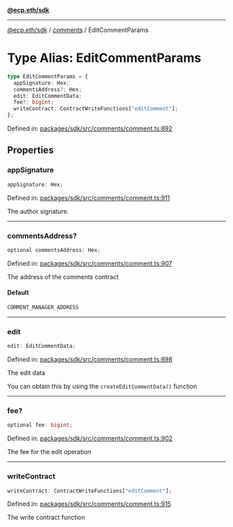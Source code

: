 [**@ecp.eth/sdk**](../../index.mdx)

***

[@ecp.eth/sdk](/sdk-reference/index.mdx) / [comments](/sdk-reference/comments/index.mdx) / EditCommentParams

# Type Alias: EditCommentParams

```ts
type EditCommentParams = {
  appSignature: Hex;
  commentsAddress?: Hex;
  edit: EditCommentData;
  fee?: bigint;
  writeContract: ContractWriteFunctions["editComment"];
};
```

Defined in: [packages/sdk/src/comments/comment.ts:892](https://github.com/ecp-eth/comments-monorepo/blob/main/packages/sdk/src/comments/comment.ts#L892)

## Properties

### appSignature

```ts
appSignature: Hex;
```

Defined in: [packages/sdk/src/comments/comment.ts:911](https://github.com/ecp-eth/comments-monorepo/blob/main/packages/sdk/src/comments/comment.ts#L911)

The author signature.

***

### commentsAddress?

```ts
optional commentsAddress: Hex;
```

Defined in: [packages/sdk/src/comments/comment.ts:907](https://github.com/ecp-eth/comments-monorepo/blob/main/packages/sdk/src/comments/comment.ts#L907)

The address of the comments contract

#### Default

```ts
COMMENT_MANAGER_ADDRESS
```

***

### edit

```ts
edit: EditCommentData;
```

Defined in: [packages/sdk/src/comments/comment.ts:898](https://github.com/ecp-eth/comments-monorepo/blob/main/packages/sdk/src/comments/comment.ts#L898)

The edit data

You can obtain this by using the `createEditCommentData()` function

***

### fee?

```ts
optional fee: bigint;
```

Defined in: [packages/sdk/src/comments/comment.ts:902](https://github.com/ecp-eth/comments-monorepo/blob/main/packages/sdk/src/comments/comment.ts#L902)

The fee for the edit operation

***

### writeContract

```ts
writeContract: ContractWriteFunctions["editComment"];
```

Defined in: [packages/sdk/src/comments/comment.ts:915](https://github.com/ecp-eth/comments-monorepo/blob/main/packages/sdk/src/comments/comment.ts#L915)

The write contract function
